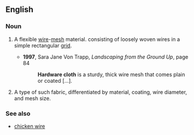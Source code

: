 ==English==

===Noun===
{{en-noun|head=[[hardware]] [[cloth]]|hardware cloths|-}}
# {{context|uncountable|lang=en}} A flexible [[wire]]-[[mesh]] material. consisting of loosely woven wires in a simple rectangular [[grid]].
#*'''1997''', Sara Jane Von Trapp, ''Landscaping from the Ground Up'', page 84
#*: '''Hardware cloth''' is a sturdy, thick wire mesh that comes plain or coated […].
# {{context|countable|lang=en}} A type of such fabric, differentiated by material, coating, wire diameter, and mesh size.

===See also===
*[[chicken wire]]